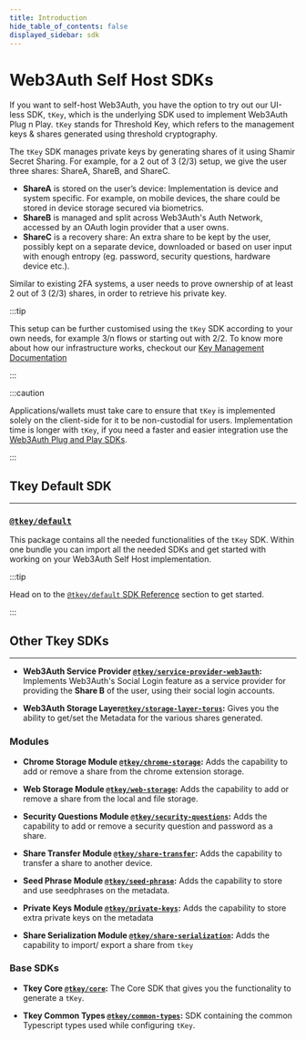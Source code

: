 ```yaml
---
title: Introduction
hide_table_of_contents: false
displayed_sidebar: sdk
---
```


# Web3Auth Self Host SDKs

If you want to self-host Web3Auth, you have the option to try out our UI-less SDK, `tKey`, which is the underlying SDK used to implement Web3Auth Plug
n Play. `tKey` stands for Threshold Key, which refers to the management keys & shares generated using threshold cryptography.

The `tKey` SDK manages private keys by generating shares of it using Shamir Secret Sharing. For example, for a 2 out of 3 (2/3) setup, we give the
user three shares: ShareA, ShareB, and ShareC.

- **ShareA** is stored on the user’s device: Implementation is device and system specific. For example, on mobile devices, the share could be stored
  in device storage secured via biometrics.
- **ShareB** is managed and split across Web3Auth's Auth Network, accessed by an OAuth login provider that a user owns.
- **ShareC** is a recovery share: An extra share to be kept by the user, possibly kept on a separate device, downloaded or based on user input with
  enough entropy (eg. password, security questions, hardware device etc.).

Similar to existing 2FA systems, a user needs to prove ownership of at least 2 out of 3 (2/3) shares, in order to retrieve his private key.

:::tip

This setup can be further customised using the `tKey` SDK according to your own needs, for example 3/n flows or starting out with 2/2. To know more
about how our infrastructure works, checkout our [Key Management Documentation](/overview/key-management)

:::

:::caution

Applications/wallets must take care to ensure that `tKey` is implemented solely on the client-side for it to be non-custodial for users.
Implementation time is longer with `tKey`, if you need a faster and easier integration use the [Web3Auth Plug and Play SDKs](/sdk/web/).

:::

## Tkey Default SDK

---

### [`@tkey/default`](https://www.npmjs.com/package/@tkey/default)

This package contains all the needed functionalities of the `tKey` SDK. Within one bundle you can import all the needed SDKs and get started with
working on your Web3Auth Self Host implementation.

:::tip

Head on to the [`@tkey/default` SDK Reference](./tkey) section to get started.

:::

## Other Tkey SDKs

---

- **Web3Auth Service Provider [`@tkey/service-provider-web3auth`](https://www.npmjs.com/package/@tkey/service-provider-web3auth):** Implements
  Web3Auth's Social Login feature as a service provider for providing the **Share B** of the user, using their social login accounts.

- **Web3Auth Storage Layer[`@tkey/storage-layer-torus`](https://www.npmjs.com/package/@tkey/storage-layer-torus):** Gives you the ability to get/set
  the Metadata for the various shares generated.

### Modules

- **Chrome Storage Module [`@tkey/chrome-storage`](https://www.npmjs.com/package/@tkey/chrome-storage):** Adds the capability to add or remove a share
  from the chrome extension storage.

- **Web Storage Module [`@tkey/web-storage`](https://www.npmjs.com/package/@tkey/web-storage):** Adds the capability to add or remove a share from the
  local and file storage.

- **Security Questions Module [`@tkey/security-questions`](https://www.npmjs.com/package/@tkey/security-questions):** Adds the capability to add or
  remove a security question and password as a share.

- **Share Transfer Module [`@tkey/share-transfer`](https://www.npmjs.com/package/@tkey/share-transfer):** Adds the capability to transfer a share to
  another device.

- **Seed Phrase Module [`@tkey/seed-phrase`](https://www.npmjs.com/package/@tkey/seed-phrase):** Adds the capability to store and use seedphrases on
  the metadata.

- **Private Keys Module [`@tkey/private-keys`](https://www.npmjs.com/package/@tkey/private-keys):** Adds the capability to store extra private keys on
  the metadata

- **Share Serialization Module [`@tkey/share-serialization`](https://www.npmjs.com/package/@tkey/share-serialization):** Adds the capability to
  import/ export a share from `tkey`

### Base SDKs

- **Tkey Core [`@tkey/core`](https://www.npmjs.com/package/@tkey/core):** The Core SDK that gives you the functionality to generate a `tKey`.

- **Tkey Common Types [`@tkey/common-types`](https://www.npmjs.com/package/@tkey/common-types):** SDK containing the common Typescript types used
  while configuring `tKey`.
